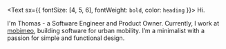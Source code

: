 <Text sx={{ fontSize: [4, 5, 6], fontWeight: `bold`, color: `heading` }}>
  Hi.
</Text>

I'm Thomas - a Software Engineer and Product Owner. Currently, I work at [mobimeo](https://mobimeo.com/en/), building software for urban mobility. I’m a minimalist with a passion for simple and functional design.